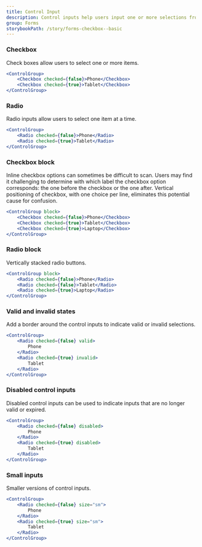 ```yaml
---
title: Control Input
description: Control inputs help users input one or more selections from multiple options. Our control inputs consist of checkboxes and radio buttons.
group: Forms
storybookPath: /story/forms-checkbox--basic
---
```


### Checkbox

Check boxes allow users to select one or more items.

```jsx live
<ControlGroup>
	<Checkbox checked={false}>Phone</Checkbox>
	<Checkbox checked={true}>Tablet</Checkbox>
</ControlGroup>
```

### Radio

Radio inputs allow users to select one item at a time.

```jsx live
<ControlGroup>
	<Radio checked={false}>Phone</Radio>
	<Radio checked={true}>Tablet</Radio>
</ControlGroup>
```

### Checkbox block

Inline checkbox options can sometimes be difficult to scan. Users may find it challenging to determine with which label the checkbox option corresponds: the one before the checkbox or the one after. Vertical positioning of checkbox, with one choice per line, eliminates this potential cause for confusion.

```jsx live
<ControlGroup block>
	<Checkbox checked={false}>Phone</Checkbox>
	<Checkbox checked={true}>Tablet</Checkbox>
	<Checkbox checked={true}>Laptop</Checkbox>
</ControlGroup>
```

### Radio block

Vertically stacked radio buttons.

```jsx live
<ControlGroup block>
	<Radio checked={false}>Phone</Radio>
	<Radio checked={false}>Tablet</Radio>
	<Radio checked={true}>Laptop</Radio>
</ControlGroup>
```

### Valid and invalid states

Add a border around the control inputs to indicate valid or invalid selections.

```jsx live
<ControlGroup>
	<Radio checked={false} valid>
		Phone
	</Radio>
	<Radio checked={true} invalid>
		Tablet
	</Radio>
</ControlGroup>
```

### Disabled control inputs

Disabled control inputs can be used to indicate inputs that are no longer valid or expired.

```jsx live
<ControlGroup>
	<Radio checked={false} disabled>
		Phone
	</Radio>
	<Radio checked={true} disabled>
		Tablet
	</Radio>
</ControlGroup>
```

### Small inputs

Smaller versions of control inputs.

```jsx live
<ControlGroup>
	<Radio checked={false} size="sm">
		Phone
	</Radio>
	<Radio checked={true} size="sm">
		Tablet
	</Radio>
</ControlGroup>
```
